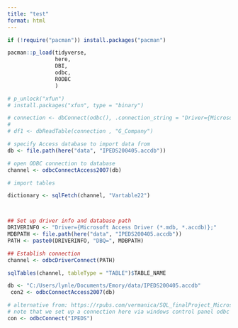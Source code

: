 ```yaml
---
title: "test"
format: html
---
```


```r

if (!require("pacman")) install.packages("pacman")

pacman::p_load(tidyverse,
               here,
               DBI,
               odbc,
               RODBC
               )

# p_unlock("xfun")
# install.packages("xfun", type = "binary")

```

```r
# connection <- dbConnect(odbc(), .connection_string = "Driver={Microsoft Access Driver (*.mdb, *.accdb)};Dbq=", file.path(here("data", "IPEDS200405.accdb"), ";"))
#                         
# df1 <- dbReadTable(connection , "G_Company")
```

```r

# specify Access database to import data from 
db <- file.path(here("data", "IPEDS200405.accdb"))

# open ODBC connection to database
channel <- odbcConnectAccess2007(db)

# import tables

dictionary <- sqlFetch(channel, "Vartable22")



## Set up driver info and database path
DRIVERINFO <- "Driver={Microsoft Access Driver (*.mdb, *.accdb)};"
MDBPATH <- file.path(here("data", "IPEDS200405.accdb"))
PATH <- paste0(DRIVERINFO, "DBQ=", MDBPATH)

## Establish connection
channel <- odbcDriverConnect(PATH)

sqlTables(channel, tableType = "TABLE")$TABLE_NAME

```

```r
db <- "C:/Users/lynle/Documents/Emory/data/IPEDS200405.accdb"
 con2 <- odbcConnectAccess2007(db)
```

```r
# alternative from: https://rpubs.com/vermanica/SQL_finalProject_MicrosoftAccess
# note that we set up a connection here via windows control panel odbc settings directly to relevant file (saved in this folder)
con <- odbcConnect("IPEDS")

```
